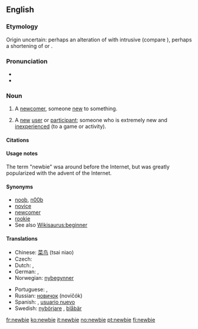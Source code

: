 ==English==

===Etymology===
Origin uncertain: perhaps an alteration of {{term|newie}} with intrusive {{term||B}} (compare {{term|freebie}}), perhaps a shortening of {{term|new boy}} or {{term|new}} {{term|beginner}}.

===Pronunciation===
* {{IPA|/ˈnjuːbi/|/ˈnuːbi/}}
* {{rhymes|uːbi}}

===Noun===
{{en-noun}}

# A [[newcomer]], someone [[new]] to something.
# {{context|Internet|_|slang}} A [[new]] [[user]] or [[participant]]; someone who is extremely new and [[inexperienced]] (to a game or activity).

====Citations====
{{seecites}}

====Usage notes====
The term "newbie" wsa around before the Internet, but was greatly popularized with the advent of the Internet.

====Synonyms====
* [[noob]], [[n00b]]
* [[novice]]
* [[newcomer]]
* [[rookie]]
* See also [[Wikisaurus:beginner]]

====Translations====
{{trans-top|new (inexperienced) user or participant}}
* Chinese: [[菜鸟]] (tsai niao)
* Czech: {{t-|cs|nováček|m}}
* Dutch: {{t|nl|nieuweling|m}}, {{t|nl|beginneling|m}}
* German: {{t+|de|Neuling}}, {{t+|de|Anfänger}}
* Norwegian: [[nybegynner]]
{{trans-mid}}
* Portuguese: {{t+|pt|novato}}, {{t+|pt|iniciante}}
* Russian: [[новичок]] (novičók) {{m}}
* Spanish: {{t-|es|novato}}, [[usuario nuevo]] {{m}}
* Swedish: [[nybörjare]] {{c}}, [[blåbär]] {{n}}
{{trans-bottom}}

[[fr:newbie]]
[[ko:newbie]]
[[it:newbie]]
[[no:newbie]]
[[pt:newbie]]
[[fi:newbie]]